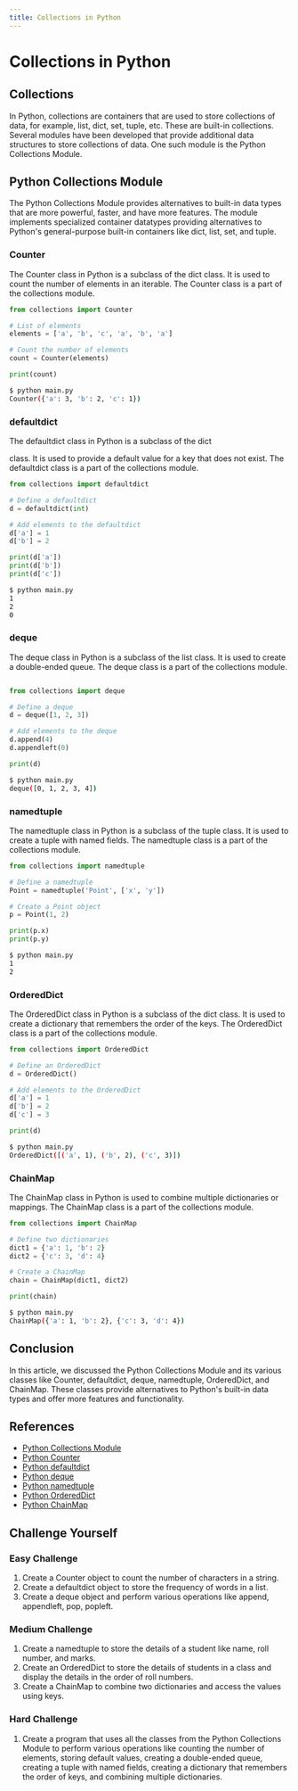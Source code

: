 ```yaml
---
title: Collections in Python
---
```


# Collections in Python

## Collections

In Python, collections are containers that are used to store collections of data, for example, list, dict, set, tuple, etc. These are built-in collections. Several modules have been developed that provide additional data structures to store collections of data. One such module is the Python Collections Module.

## Python Collections Module

The Python Collections Module provides alternatives to built-in data types that are more powerful, faster, and have more features. The module implements specialized container datatypes providing alternatives to Python's general-purpose built-in containers like dict, list, set, and tuple.

### Counter

The Counter class in Python is a subclass of the dict class. It is used to count the number of elements in an iterable. The Counter class is a part of the collections module.

```python
from collections import Counter

# List of elements
elements = ['a', 'b', 'c', 'a', 'b', 'a']

# Count the number of elements
count = Counter(elements)

print(count)
```

```sh
$ python main.py
Counter({'a': 3, 'b': 2, 'c': 1})
```

### defaultdict

The defaultdict class in Python is a subclass of the dict

class. It is used to provide a default value for a key that does not exist. The defaultdict class is a part of the collections module.

```python
from collections import defaultdict

# Define a defaultdict
d = defaultdict(int)

# Add elements to the defaultdict
d['a'] = 1
d['b'] = 2

print(d['a'])
print(d['b'])
print(d['c'])
```

```sh
$ python main.py
1
2
0
```

### deque

The deque class in Python is a subclass of the list class. It is used to create a double-ended queue. The deque class is a part of the collections module.

```python

from collections import deque

# Define a deque
d = deque([1, 2, 3])

# Add elements to the deque
d.append(4)
d.appendleft(0)

print(d)
```

```sh
$ python main.py
deque([0, 1, 2, 3, 4])
```

### namedtuple

The namedtuple class in Python is a subclass of the tuple class. It is used to create a tuple with named fields. The namedtuple class is a part of the collections module.

```python
from collections import namedtuple

# Define a namedtuple
Point = namedtuple('Point', ['x', 'y'])

# Create a Point object
p = Point(1, 2)

print(p.x)
print(p.y)
```

```sh
$ python main.py
1
2
```

### OrderedDict

The OrderedDict class in Python is a subclass of the dict class. It is used to create a dictionary that remembers the order of the keys. The OrderedDict class is a part of the collections module.

```python
from collections import OrderedDict

# Define an OrderedDict
d = OrderedDict()

# Add elements to the OrderedDict
d['a'] = 1
d['b'] = 2
d['c'] = 3

print(d)
```

```sh
$ python main.py
OrderedDict([('a', 1), ('b', 2), ('c', 3)])
```

### ChainMap

The ChainMap class in Python is used to combine multiple dictionaries or mappings. The ChainMap class is a part of the collections module.

```python
from collections import ChainMap

# Define two dictionaries
dict1 = {'a': 1, 'b': 2}
dict2 = {'c': 3, 'd': 4}

# Create a ChainMap
chain = ChainMap(dict1, dict2)

print(chain)
```

```sh
$ python main.py
ChainMap({'a': 1, 'b': 2}, {'c': 3, 'd': 4})
```

## Conclusion

In this article, we discussed the Python Collections Module and its various classes like Counter, defaultdict, deque, namedtuple, OrderedDict, and ChainMap. These classes provide alternatives to Python's built-in data types and offer more features and functionality.

## References

- [Python Collections Module](https://docs.python.org/3/library/collections.html)
- [Python Counter](https://docs.python.org/3/library/collections.html#collections.Counter)
- [Python defaultdict](https://docs.python.org/3/library/collections.html#collections.defaultdict)
- [Python deque](https://docs.python.org/3/library/collections.html#collections.deque)
- [Python namedtuple](https://docs.python.org/3/library/collections.html#collections.namedtuple)
- [Python OrderedDict](https://docs.python.org/3/library/collections.html#collections.OrderedDict)
- [Python ChainMap](https://docs.python.org/3/library/collections.html#collections.ChainMap)


## Challenge Yourself

### Easy Challenge

1. Create a Counter object to count the number of characters in a string.
2. Create a defaultdict object to store the frequency of words in a list.
3. Create a deque object and perform various operations like append, appendleft, pop, popleft.

### Medium Challenge

1. Create a namedtuple to store the details of a student like name, roll number, and marks.
2. Create an OrderedDict to store the details of students in a class and display the details in the order of roll numbers.
3. Create a ChainMap to combine two dictionaries and access the values using keys.

### Hard Challenge

1. Create a program that uses all the classes from the Python Collections Module to perform various operations like counting the number of elements, storing default values, creating a double-ended queue, creating a tuple with named fields, creating a dictionary that remembers the order of keys, and combining multiple dictionaries.



